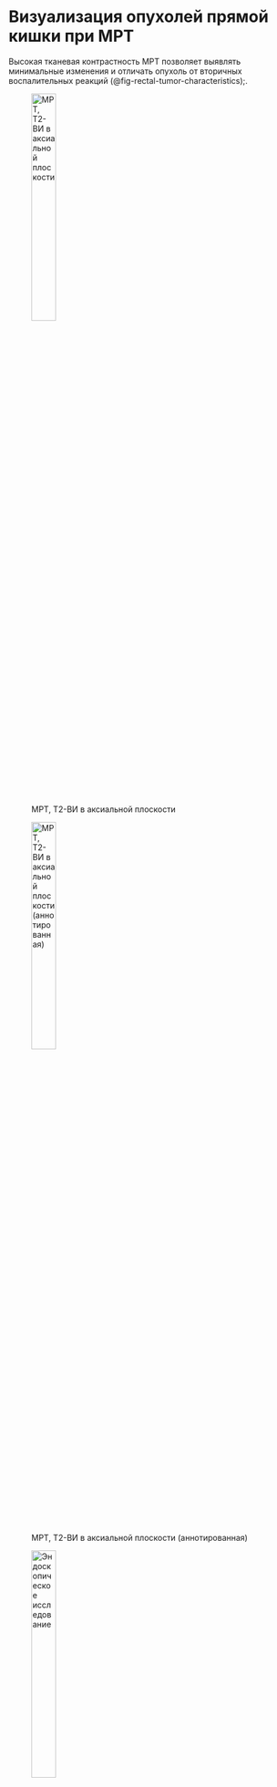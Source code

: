 # Визуализация опухолей прямой кишки при МРТ

Высокая тканевая контрастность МРТ позволяет выявлять минимальные изменения и отличать опухоль от вторичных воспалительных реакций (@fig-rectal-tumor-characteristics);. 

:::{#fig-rectal-tumor-characteristics}

![МРТ, Т2-ВИ в аксиальной плоскости](/img/tumor-detection/image24.png){#fig-rectal-tumor-characteristics-1 width=32%}

![МРТ, Т2-ВИ в аксиальной плоскости (аннотированная)](/img/tumor-detection/image24_annotated.png){#fig-rectal-tumor-characteristics-1-ann width=32%}

![Эндоскопическое исследование](/img/tumor-detection/image7.png){#fig-rectal-tumor-characteristics-2 width=32%}

Характерные МРТ- и эндоскопические признаки опухоли прямой кишки для оценки протяженности по окружности. **А** — МРТ, Т2-ВИ, аксиальная плоскость: локальное утолщение стенки с закругленными приподнятыми краями; **Б** — аннотированная версия изображения А: белые стрелки — закругленный край опухоли, пунктирная линия — полуокружность опухоли; **В** — эндоскопическое исследование: визуализация опухолевой площадки.
:::

Опухоли прямой кишки характеризуются сигналом средней интенсивности на Т2-ВИ, ограничением диффузии, нарушением дифференцировки слоёв стенки кишки. 

Ключевой характеристикой является наличие муцинозного компонента. Муцинозные опухоли демонстрируют высокую интенсивность сигнала на Т2-ВИ, что позволяет достоверно идентифицировать их при МРТ-исследовании (@fig-mucinous-rectal-tumor). Несмотря на то, что окончательная верификация опухоли осуществляется гистологически, МРТ обладает большей диагностической эффективностью при выявлении муцинозных образований по сравнению с биопсией (18% против 5% соответственно) [33, 34].  

Следует дифференцировать муцинозный компонент опухоли от скоплением слизи в просвете кишки при полиповидных внутрипросветных образований.

:::{#fig-mucinous-rectal-tumor}

![Муцинозная опухоль прямой кишки](/img/tumor-detection/image53.png){#fig-mucinous-rectal-tumor-1 width="3.722916666666667in" height="2.2055555555555557in"}

Муцинозная опухоль прямой кишки на МРТ. **А** - МРТ, Т2-ВИ: опухоль с характерным гиперинтенсивным сигналом, обусловленным высоким содержанием муцина.
:::

Отдельную проблему для визуализации представляют опухоли с перстневидноклеточным компонентом. Они часто локализуются в подслизистом слое, из-за чего могут оставаться незамеченными при эндоскопии. Опухолевая инвазия распространяется в более глубокие слои стенки кишки, недоступные при выполнении стандартных «поверхностных» биопсий.
Помимо этого они часто демонстрируют изо- или гипоинтенсивный сигнал на Т2-ВИ, диффузное вовлечение стенок и мезоректальной клетчатки по типу «карциноматоза».

